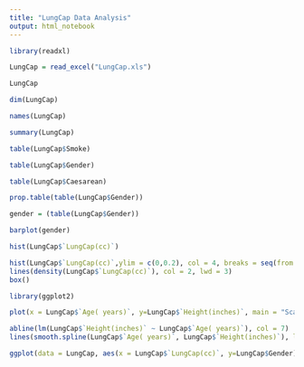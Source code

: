 ```yaml
---
title: "LungCap Data Analysis"
output: html_notebook
---
```


```r
library(readxl)
```

```r
LungCap = read_excel("LungCap.xls")
```

```r
LungCap
```
```r
dim(LungCap)
```
```r
names(LungCap)
```


```r
summary(LungCap)
```

```r
table(LungCap$Smoke)
```
```r
table(LungCap$Gender)
```
```r
table(LungCap$Caesarean)
```
```r
prop.table(table(LungCap$Gender))
```
```r
gender = (table(LungCap$Gender))
```

```r
barplot(gender)
```
```r
hist(LungCap$`LungCap(cc)`)
```

```r
hist(LungCap$`LungCap(cc)`,ylim = c(0,0.2), col = 4, breaks = seq(from = 0, to = 16, by = 2),las = 1, labels = TRUE )
lines(density(LungCap$`LungCap(cc)`), col = 2, lwd = 3)
box()
```
```r
library(ggplot2)
```

```r
plot(x = LungCap$`Age( years)`, y=LungCap$`Height(inches)`, main = "Scatterplot", xlab = "Age", ylab = "Height", las = 1,xlim = c(3,20), ylim = c(40, 85), col = 2 , pch = 5)

abline(lm(LungCap$`Height(inches)` ~ LungCap$`Age( years)`), col = 7)
lines(smooth.spline(LungCap$`Age( years)`, LungCap$`Height(inches)`), lty = 2, col =1)
```
```r
ggplot(data = LungCap, aes(x = LungCap$`LungCap(cc)`, y=LungCap$Gender)) + geom_boxplot()
```



